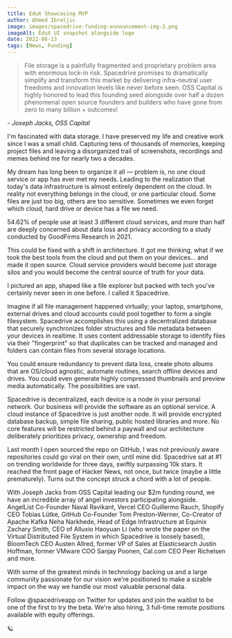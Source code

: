 ```yaml
---
title: EduX Showcasing MVP
author: Ahmed Ibreljic
image: images/spacedrive-funding-announcement-img-2.png
imageAlt: EduX UI snapshot alongside logo
date: 2022-06-13
tags: [News, Funding]
---
```


> File storage is a painfully fragmented and proprietary problem area with enormous lock-in risk. Spacedrive promises to dramatically simplify and transform this market by delivering infra-neutral user freedoms and innovation levels like never before seen. OSS Capital is highly honored to lead this founding seed alongside over half a dozen phenomenal open source founders and builders who have gone from zero to many billion + outcomes!

\- _Joseph Jacks, OSS Capital_

I'm fascinated with data storage. I have preserved my life and creative work since I was a small child. Capturing tens of thousands of memories, keeping project files and leaving a disorganized trail of screenshots, recordings and memes behind me for nearly two a decades.

My dream has long been to organize it all — problem is, no one cloud service or app has ever met my needs. Leading to the realization that today's data infrastructure is almost entirely dependent on the cloud. In reality not everything belongs in the cloud, or one particular cloud. Some files are just too big, others are too sensitive. Sometimes we even forget which cloud, hard drive or device has a file we need.

54.62% of people use at least 3 different cloud services, and more than half are deeply concerned about data loss and privacy according to a study conducted by GoodFirms Research in 2021.

This could be fixed with a shift in architecture. It got me thinking, what if we took the best tools from the cloud and put them on your devices... and made it open source. Cloud service providers would become just storage silos and you would become the central source of truth for your data.

I pictured an app, shaped like a file explorer but packed with tech you've certainly never seen in one before. I called it Spacedrive.

Imagine if all file management happened virtually; your laptop, smartphone, external drives and cloud accounts could pool together to form a single filesystem. Spacedrive accomplishes this using a decentralized database that securely synchronizes folder structures and file metadata between your devices in realtime. It uses content addressable storage to identify files via their "fingerprint" so that duplicates can be tracked and managed and folders can contain files from several storage locations.

You could ensure redundancy to prevent data loss, create photo albums that are OS/cloud agnostic, automate routines, search offline devices and drives. You could even generate highly compressed thumbnails and preview media automatically. The possibilities are vast.

Spacedrive is decentralized, each device is a node in your personal network. Our business will provide the software as an optional service. A cloud instance of Spacedrive is just another node. It will provide encrypted database backup, simple file sharing, public hosted libraries and more. No core features will be restricted behind a paywall and our architecture deliberately prioritizes privacy, ownership and freedom.

Last month I open sourced the repo on GitHub, I was not previously aware repositories could go viral on their own, until mine did. Spacedrive sat at #1 on trending worldwide for three days, swiftly surpassing 10k stars. It reached the front page of Hacker News, not once, but twice (maybe a little prematurely). Turns out the concept struck a chord with a lot of people.

With Joseph Jacks from OSS Capital leading our $2m funding round, we have an incredible array of angel investors participating alongside. AngelList Co-Founder Naval Ravikant, Vercel CEO Guillermo Rauch, Shopify CEO Tobias Lütke, GitHub Co-Founder Tom Preston-Werner, Co-Creator of Apache Kafka Neha Narkhede, Head of Edge Infrastructure at Equinix Zachary Smith, CEO of Alluxio Haoyuan Li (who wrote the paper on the Virtual Distributed File System in which Spacedrive is loosely based), BloomTech CEO Austen Allred, former VP of Sales at Elasticsearch Justin Hoffman, former VMware COO Sanjay Poonen, Cal.com CEO Peer Richelsen and more.

With some of the greatest minds in technology backing us and a large community passionate for our vision we're positioned to make a sizable impact on the way we handle our most valuable personal data.

Follow @spacedriveapp on Twitter for updates and join the waitlist to be one of the first to try the beta. We're also hiring, 3 full-time remote positions available with equity offerings.

🪐
